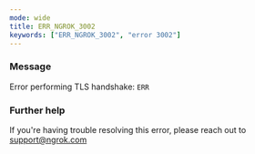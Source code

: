 ```yaml
---
mode: wide
title: ERR_NGROK_3002
keywords: ["ERR_NGROK_3002", "error 3002"]
---
```


### Message

Error performing TLS handshake: `ERR`

### Further help

If you're having trouble resolving this error, please reach out to [support@ngrok.com](mailto:support@ngrok.com?subject=Help%20with%20ERR_NGROK_3002)
